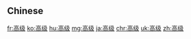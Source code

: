 {{also|高級}}
==Chinese==
{{zh-see|高級}}

[[fr:高级]]
[[ko:高级]]
[[hu:高级]]
[[mg:高级]]
[[ja:高级]]
[[chr:高级]]
[[uk:高级]]
[[zh:高级]]